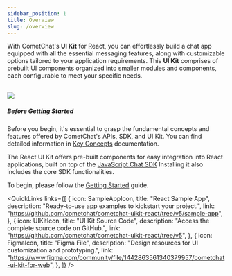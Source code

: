 ```yaml
---
sidebar_position: 1
title: Overview
slug: /overview
---
```



With CometChat's **UI Kit** for React, you can effortlessly build a chat app equipped with all the essential messaging features, along with customizable options tailored to your application requirements. This **UI Kit** comprises of prebuilt UI components organized into smaller modules and components, each configurable to meet your specific needs.

## ![](../assets/intro_web_screens.png)

##### **Before Getting Started**

Before you begin, it's essential to grasp the fundamental concepts and features offered by CometChat's APIs, SDK, and UI Kit. You can find detailed information in [Key Concepts](/fundamentals/key-concepts) documentation.

The React UI Kit offers pre-built components for easy integration into React applications, built on top of the [JavaScript Chat SDK](/sdk/javascript/overview) Installing it also includes the core SDK functionalities.

To begin, please follow the [Getting Started](./integration) guide.

<QuickLinks links={[
  {
    icon: SampleAppIcon,
    title: "React Sample App",
    description: "Ready-to-use app examples to kickstart your project.",
    link: "https://github.com/cometchat/cometchat-uikit-react/tree/v5/sample-app",
  },
  {
    icon: UIKitIcon,
    title: "UI Kit Source Code",
    description: "Access the complete source code on GitHub.",
    link: "https://github.com/cometchat/cometchat-uikit-react/tree/v5",
  },
  {
    icon: FigmaIcon,
    title: "Figma File",
    description: "Design resources for UI customization and prototyping.",
    link: "https://www.figma.com/community/file/1442863561340379957/cometchat-ui-kit-for-web",
  },
]} />